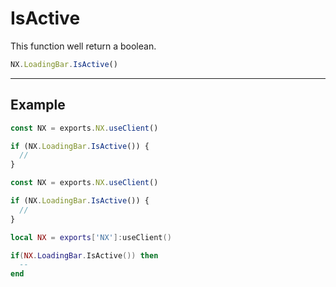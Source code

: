 
# IsActive

This function well return a boolean.

```typescript
NX.LoadingBar.IsActive()
```

---

## Example

<Tabs>
<TabItem value="ts" label="TypeScript">

```typescript title="/rc/client/input/input.service.ts"
const NX = exports.NX.useClient()

if (NX.LoadingBar.IsActive()) {
  //
}
```

</TabItem>
<TabItem value="js" label="JavaScript">

```js title="/rc/client/input/input.service.ts"
const NX = exports.NX.useClient()

if (NX.LoadingBar.IsActive()) {
  //
}
```

</TabItem>
<TabItem value="lua" label="Lua">

```lua title="/rc/client/input/input.service.ts"
local NX = exports['NX']:useClient()

if(NX.LoadingBar.IsActive()) then
  --
end
```

</TabItem>
</Tabs>
